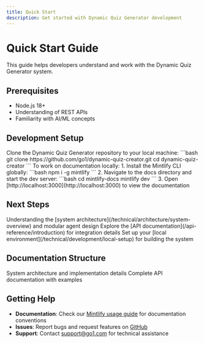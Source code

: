 ```yaml
---
title: Quick Start
description: Get started with Dynamic Quiz Generator development
---
```


# Quick Start Guide

This guide helps developers understand and work with the Dynamic Quiz Generator system.

## Prerequisites

- Node.js 18+
- Understanding of REST APIs
- Familiarity with AI/ML concepts

## Development Setup

<AccordionGroup>
  <Accordion icon="github" title="Clone the repository">
    Clone the Dynamic Quiz Generator repository to your local machine:
    ```bash
    git clone https://github.com/go1/dynamic-quiz-creator.git
    cd dynamic-quiz-creator
    ```
  </Accordion>
  <Accordion icon="rectangle-terminal" title="Preview documentation changes">
    To work on documentation locally:
    1. Install the Mintlify CLI globally:
    ```bash
    npm i -g mintlify
    ```
    2. Navigate to the docs directory and start the dev server:
    ```bash
    cd mintlify-docs
    mintlify dev
    ```
    3. Open [http://localhost:3000](http://localhost:3000) to view the documentation
  </Accordion>
</AccordionGroup>

## Next Steps

<Steps>
  <Step title="Architecture Overview">
    Understanding the [system architecture](/technical/architecture/system-overview) and modular agent design
  </Step>
  <Step title="API Reference">
    Explore the [API documentation](/api-reference/introduction) for integration details
  </Step>
  <Step title="Development Setup">
    Set up your [local environment](/technical/development/local-setup) for building the system
  </Step>
</Steps>

## Documentation Structure

<CardGroup cols={2}>
  <Card title="Technical Docs" icon="cogs" href="/technical/architecture/system-overview">
    System architecture and implementation details
  </Card>
  <Card title="API Reference" icon="code" href="/api-reference/introduction">
    Complete API documentation with examples
  </Card>
</CardGroup>

## Getting Help

- **Documentation**: Check our [Mintlify usage guide](/docs/mintlify-usage-guide) for documentation conventions
- **Issues**: Report bugs and request features on [GitHub](https://github.com/go1/dynamic-quiz-creator)
- **Support**: Contact [support@go1.com](mailto:support@go1.com) for technical assistance